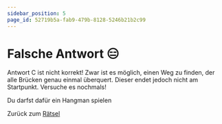 ```yaml
---
sidebar_position: 5
page_id: 52719b5a-fab9-479b-8128-5246b21b2c99
---
```



# Falsche Antwort 😑

Antwort C ist nicht korrekt! Zwar ist es möglich, einen Weg zu finden, der alle Brücken genau einmal überquert. Dieser endet jedoch nicht am Startpunkt. Versuche es nochmals!

Du darfst dafür ein Hangman spielen

<Hangman />

Zurück zum [Rätsel](https://mint-26e.gbsl.website/blusjk)